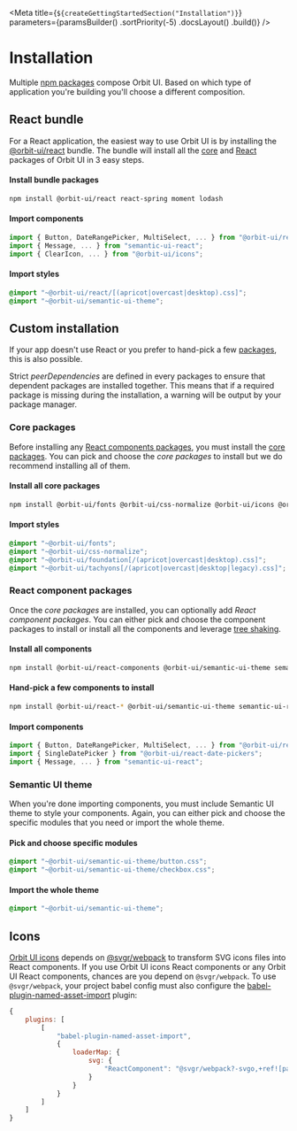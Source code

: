 
<Meta
    title={`${createGettingStartedSection("Installation")}`}
    parameters={paramsBuilder()
        .sortPriority(-5)
        .docsLayout(<IntroductionLayout sourcePath="/" />)
        .build()}
/>

# Installation

Multiple [npm packages](?path=/docs/getting-started-packages--page) compose Orbit UI. Based on which type of application you're building you'll choose a different composition.

## React bundle

For a React application, the easiest way to use Orbit UI is by installing the [@orbit-ui/react](https://www.npmjs.com/package/@orbit-ui/react) bundle. The bundle will install all the [core](?path=/docs/getting-started-packages--page#core) and [React](?path=/docs/getting-started-packages--page#react-components) packages of Orbit UI in 3 easy steps.

#### Install bundle packages

```bash dark
npm install @orbit-ui/react react-spring moment lodash
```

#### Import components

```javascript dark
import { Button, DateRangePicker, MultiSelect, ... } from "@orbit-ui/react-components";
import { Message, ... } from "semantic-ui-react";
import { ClearIcon, ... } from "@orbit-ui/icons";
```

#### Import styles

```css dark
@import "~@orbit-ui/react/[(apricot|overcast|desktop).css]";
@import "~@orbit-ui/semantic-ui-theme";
```

## Custom installation

If your app doesn't use React or you prefer to hand-pick a few [packages](?path=/docs/getting-started-packages--page), this is also possible.

Strict *peerDependencies* are defined in every packages to ensure that dependent packages are installed together. This means that if a required package is missing during the installation, a warning will be output by your package manager.

### Core packages

Before installing any [React components packages](?path=/docs/getting-started-packages--page#react-components), you must install the [core packages](?path=/docs/getting-started-packages--page#core). You can pick and choose the *core packages* to install but we do recommend installing all of them.

#### Install all core packages

```bash dark
npm install @orbit-ui/fonts @orbit-ui/css-normalize @orbit-ui/icons @orbit-ui/foundation @orbit-ui/tachyons
```

#### Import styles

```css dark
@import "~@orbit-ui/fonts";
@import "~@orbit-ui/css-normalize";
@import "~@orbit-ui/foundation[/(apricot|overcast|desktop).css]";
@import "~@orbit-ui/tachyons[/(apricot|overcast|desktop|legacy).css]";
```

### React component packages

Once the *core packages* are installed, you can optionally add *React component packages*. You can either pick and choose the component packages to install or install all the components and leverage [tree shaking](https://webpack.js.org/guides/tree-shaking/).

#### Install all components

```bash dark
npm install @orbit-ui/react-components @orbit-ui/semantic-ui-theme semantic-ui-react react-spring styled-jsx moment lodash
```

#### Hand-pick a few components to install

```bash dark
npm install @orbit-ui/react-* @orbit-ui/semantic-ui-theme semantic-ui-react styled-jsx
```

#### Import components

```javascript dark
import { Button, DateRangePicker, MultiSelect, ... } from "@orbit-ui/react-components";
import { SingleDatePicker } from "@orbit-ui/react-date-pickers";
import { Message, ... } from "semantic-ui-react";
```

### Semantic UI theme

When you're done importing components, you must include Semantic UI theme to style your components. Again, you can either pick and choose the specific modules that you need or import the whole theme.

#### Pick and choose specific modules

```css dark
@import "~@orbit-ui/semantic-ui-theme/button.css";
@import "~@orbit-ui/semantic-ui-theme/checkbox.css";
```

#### Import the whole theme

```css dark
@import "~@orbit-ui/semantic-ui-theme";
```

## Icons

[Orbit UI icons](?path=/docs/materials-icons--page) depends on [@svgr/webpack](https://react-svgr.com/docs/getting-started/) to transform SVG icons files into React components. If you use Orbit UI icons React components or any Orbit UI React components, chances are you depend on `@svgr/webpack`. To use `@svgr/webpack`, your project babel config must also configure the [babel-plugin-named-asset-import](https://www.npmjs.com/package/babel-plugin-named-asset-import) plugin:

```js dark
{
    plugins: [
        [
            "babel-plugin-named-asset-import",
            {
                loaderMap: {
                    svg: {
                        "ReactComponent": "@svgr/webpack?-svgo,+ref![path]"
                    }
                }
            }
        ]
    ]
}
```

